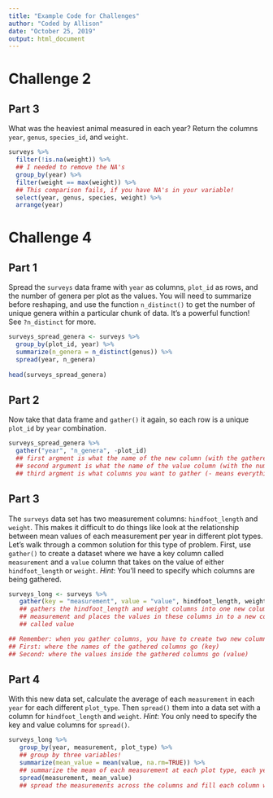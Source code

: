 ```yaml
---
title: "Example Code for Challenges"
author: "Coded by Allison"
date: "October 25, 2019"
output: html_document
---
```



# Challenge 2 
## Part 3 

What was the heaviest animal measured in each year? Return the columns `year`, 
`genus`, `species_id`, and `weight`.


```r
surveys %>%
  filter(!is.na(weight)) %>%
  ## I needed to remove the NA's 
  group_by(year) %>%
  filter(weight == max(weight)) %>%
  ## This comparison fails, if you have NA's in your variable! 
  select(year, genus, species, weight) %>%
  arrange(year)
```


# Challenge 4  
## Part 1  

Spread the `surveys` data frame with `year` as columns, `plot_id` as rows, and 
the number of genera per plot as the values. You will need to summarize before
reshaping, and use the function `n_distinct()` to get the number of unique
genera within a particular chunk of data. It's a powerful function! See
`?n_distinct` for more.


```r
surveys_spread_genera <- surveys %>%
  group_by(plot_id, year) %>%
  summarize(n_genera = n_distinct(genus)) %>%
  spread(year, n_genera)
 
head(surveys_spread_genera)
```

## Part 2 

Now take that data frame and `gather()` it again, so each row is a unique
`plot_id` by `year` combination.


```r
surveys_spread_genera %>%
  gather("year", "n_genera", -plot_id)
  ## first argment is what the name of the new column (with the gathered columns) will be
  ## second argument is what the name of the value column (with the numbers) will be
  ## third argment is what columns you want to gather (- means everything but this column)
```


## Part 3 

The `surveys` data set has two measurement columns: `hindfoot_length` and 
`weight`.  This makes it difficult to do things like look at the relationship 
between mean values of each measurement per year in different plot types. Let's
walk through a common solution for this type of problem. First, use `gather()` 
to create a dataset where we have a key column called `measurement` and a
`value` column that takes on the value of either `hindfoot_length` or
`weight`. *Hint*: You'll need to specify which columns are being gathered.


```r
surveys_long <- surveys %>%
   gather(key = "measurement", value = "value", hindfoot_length, weight)
   ## gathers the hindfoot_length and weight columns into one new column called
   ## measurement and places the values in these columns in to a new column
   ## called value 

## Remember: when you gather columns, you have to create two new columns!
## First: where the names of the gathered columns go (key)
## Second: where the values inside the gathered columns go (value)  
```


## Part 4 

With this new data set, calculate the average of each
`measurement` in each `year` for each different `plot_type`. Then
`spread()` them into a data set with a column for `hindfoot_length` and
`weight`. *Hint*: You only need to specify the key and value
columns for `spread()`.


```r
surveys_long %>%
   group_by(year, measurement, plot_type) %>%
   ## group by three variables! 
   summarize(mean_value = mean(value, na.rm=TRUE)) %>%
   ## summarize the mean of each measurement at each plot type, each year 
   spread(measurement, mean_value)
   ## spread the measurements across the columns and fill each column with the mean_value for that measurement/plot type/year
```

